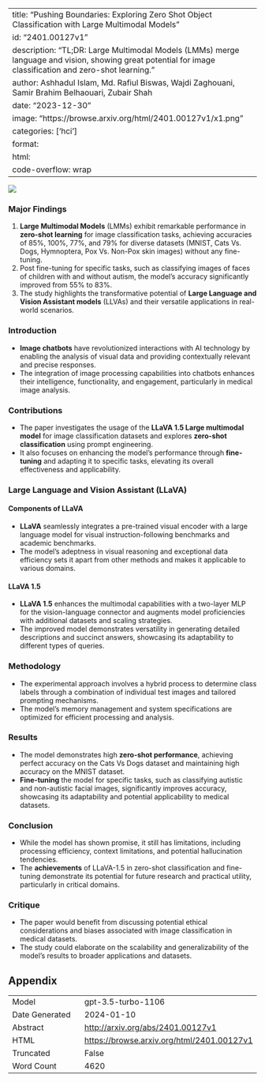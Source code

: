 
---
title: "Pushing Boundaries: Exploring Zero Shot Object Classification with Large Multimodal Models"
id: "2401.00127v1"
description: "TL;DR: Large Multimodal Models (LMMs) merge language and vision, showing great potential for image classification and zero-shot learning."
author: Ashhadul Islam, Md. Rafiul Biswas, Wajdi Zaghouani, Samir Brahim Belhaouari, Zubair Shah
date: "2023-12-30"
image: "https://browse.arxiv.org/html/2401.00127v1/x1.png"
categories: ['hci']
format:
  html:
    code-overflow: wrap
---

![](https://browse.arxiv.org/html/2401.00127v1/x1.png)

### Major Findings

1. **Large Multimodal Models** (LMMs) exhibit remarkable performance in **zero-shot learning** for image classification tasks, achieving accuracies of 85%, 100%, 77%, and 79% for diverse datasets (MNIST, Cats Vs. Dogs, Hymnoptera, Pox Vs. Non-Pox skin images) without any fine-tuning.
2. Post fine-tuning for specific tasks, such as classifying images of faces of children with and without autism, the model’s accuracy significantly improved from 55% to 83%.
3. The study highlights the transformative potential of **Large Language and Vision Assistant models** (LLVAs) and their versatile applications in real-world scenarios.

### Introduction

- **Image chatbots** have revolutionized interactions with AI technology by enabling the analysis of visual data and providing contextually relevant and precise responses.
- The integration of image processing capabilities into chatbots enhances their intelligence, functionality, and engagement, particularly in medical image analysis.

### Contributions

- The paper investigates the usage of the **LLaVA 1.5 Large multimodal model** for image classification datasets and explores **zero-shot classification** using prompt engineering.
- It also focuses on enhancing the model’s performance through **fine-tuning** and adapting it to specific tasks, elevating its overall effectiveness and applicability.

### Large Language and Vision Assistant (LLaVA)

#### Components of LLaVA

- **LLaVA** seamlessly integrates a pre-trained visual encoder with a large language model for visual instruction-following benchmarks and academic benchmarks.
- The model’s adeptness in visual reasoning and exceptional data efficiency sets it apart from other methods and makes it applicable to various domains.

#### LLaVA 1.5

- **LLaVA 1.5** enhances the multimodal capabilities with a two-layer MLP for the vision-language connector and augments model proficiencies with additional datasets and scaling strategies.
- The improved model demonstrates versatility in generating detailed descriptions and succinct answers, showcasing its adaptability to different types of queries.

### Methodology

- The experimental approach involves a hybrid process to determine class labels through a combination of individual test images and tailored prompting mechanisms.
- The model’s memory management and system specifications are optimized for efficient processing and analysis.

### Results

- The model demonstrates high **zero-shot performance**, achieving perfect accuracy on the Cats Vs Dogs dataset and maintaining high accuracy on the MNIST dataset.
- **Fine-tuning** the model for specific tasks, such as classifying autistic and non-autistic facial images, significantly improves accuracy, showcasing its adaptability and potential applicability to medical datasets.

### Conclusion

- While the model has shown promise, it still has limitations, including processing efficiency, context limitations, and potential hallucination tendencies.
- The **achievements** of LLaVA-1.5 in zero-shot classification and fine-tuning demonstrate its potential for future research and practical utility, particularly in critical domains.

### Critique

- The paper would benefit from discussing potential ethical considerations and biases associated with image classification in medical datasets.
- The study could elaborate on the scalability and generalizability of the model's results to broader applications and datasets.

## Appendix

|          |          |
|----------|----------|
| Model     | gpt-3.5-turbo-1106       |
| Date Generated     | 2024-01-10       |
| Abstract | [http://arxiv.org/abs/2401.00127v1](http://arxiv.org/abs/2401.00127v1)        |
| HTML     | [https://browse.arxiv.org/html/2401.00127v1](https://browse.arxiv.org/html/2401.00127v1)       |
| Truncated       | False       |
| Word Count       | 4620       |